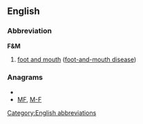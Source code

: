 ==English==

===Abbreviation===
'''F&M'''

# [[foot and mouth]] ([[foot-and-mouth disease]])

===Anagrams===
* {{alphagram|fm}}
* [[MF#English|MF]], [[M-F#English|M-F]]


[[Category:English abbreviations]]